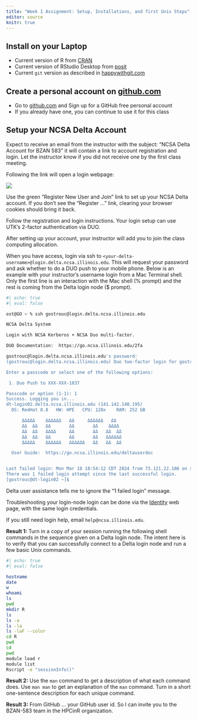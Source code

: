 ```yaml
---
title: "Week 1 Assignment: Setup, Installations, and first Unix Steps"
editor: source
knitr: true
---
```


## Install on your Laptop

* Current version of R from [CRAN](https://cran.r-project.org/)  
* Current version of RStudio Desktop from [posit](https://posit.co/downloads/)  
* Current `git` version as described in [happywithgit.com](https://happygitwithr.com/install-git.html)  

## Create a personal account on [github.com](https://github.com)  

* Go to [github.com](https://github.com) and Sign up for a GitHub free personal account  
* If you already have one, you can continue to use it for this class  


## Setup your NCSA Delta Account

<!--
Instructor notes for adding Delta users to allocated project:  
See "Adding account holders to a group or project" on [Delta Webpage](https://wiki.ncsa.illinois.edu/display/USSPPRT/NCSA+Allocation+and+Account+Management) for general directions.

Specifically, see "Inviting new people to your project" for information on inviting persons who do not have an NCSA account.
-->

Expect to receive an email from the instructor with the subject: "NCSA Delta Account for BZAN 583" it will contain a link to account registration and login. Let the instructor know if you did not receive one by the first class meeting.

Following the link will open a login webpage:

  ![](/pics/login/ncsa.png)

Use the green "Register New User and Join" link to set up your NCSA Delta account. If you don't see the "Register ..." link, clearing your browser cookies should bring it back.

Follow the registration and login instructions. Your login setup can use UTK's 2-factor authentication via DUO. 

After setting up your account, your instructor will add you to join the class computing allocation. 

When you have access, login via ssh to  `<your-delta-username>@login.delta.ncsa.illinois.edu`. This will request your password and ask whether to do a DUO push to your mobile phone. Below is an example with your instructor's username login from a Mac Terminal shell. Only the first line is an interaction with the Mac shell (% prompt) and the rest is coming from the Delta login node ($ prompt).
```bash
#| echo: true
#| eval: false

ost@GO ~ % ssh gostrouc@login.delta.ncsa.illinois.edu

NCSA Delta System

Login with NCSA Kerberos + NCSA Duo multi-factor.

DUO Documentation:  https://go.ncsa.illinois.edu/2fa

gostrouc@login.delta.ncsa.illinois.edu's password: 
(gostrouc@login.delta.ncsa.illinois.edu) Duo two-factor login for gostrouc

Enter a passcode or select one of the following options:

 1. Duo Push to XXX-XXX-1037

Passcode or option (1-1): 1
Success. Logging you in...
dt-login02.delta.ncsa.illinois.edu (141.142.140.195)
  OS: RedHat 8.8   HW: HPE   CPU: 128x    RAM: 252 GB

      ΔΔΔΔΔ    ΔΔΔΔΔΔ   ΔΔ     ΔΔΔΔΔΔ   ΔΔ
      ΔΔ  ΔΔ   ΔΔ       ΔΔ       ΔΔ    ΔΔΔΔ
      ΔΔ  ΔΔ   ΔΔΔΔ     ΔΔ       ΔΔ   ΔΔ  ΔΔ
      ΔΔ  ΔΔ   ΔΔ       ΔΔ       ΔΔ   ΔΔΔΔΔΔ
      ΔΔΔΔΔ    ΔΔΔΔΔΔ   ΔΔΔΔΔΔ   ΔΔ   ΔΔ  ΔΔ

  User Guide:  https://go.ncsa.illinois.edu/deltauserdoc


Last failed login: Mon Mar 18 18:54:12 CDT 2024 from 73.121.22.186 on ssh:notty
There was 1 failed login attempt since the last successful login.
[gostrouc@dt-login02 ~]$ 
```
Delta user assistance tells me to ignore the "1 failed login" message.

Troubleshooting your login-node login can be done via the  [Identity](https://identity.ncsa.illinois.edu/login) web page, with the same login credentials.

If you still need login help, email `help@ncsa.illinois.edu`.

**Result 1:** Turn in a copy of your session running the following shell commands in the sequence given on a Delta login node.  The intent here is to verify that you can successfully connect to a Delta login node and run a few basic Unix commands.

```bash
#| echo: true
#| eval: false

hostname
date
w
whoami
ls
pwd
mkdir R
ls
ls -a
ls -la
ls -laF --color
cd R
pwd
cd
pwd
module load r
module list
Rscript -e "sessionInfo()"
```
**Result 2:** Use the `man` command to get a description of what each command does. Use `man man` to get an explanation of the `man` command. Turn in a short one-sentence description for each unique command. 

**Result 3:** From GitHub ... your GitHub user id. So I can invite you to the BZAN-583 team in the HPCinR organization.
